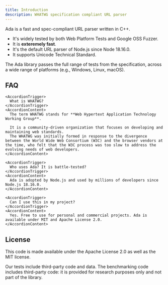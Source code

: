 ```yaml
---
title: Introduction
description: WHATWG specification compliant URL parser
---
```


Ada is a fast and spec-compliant URL parser written in C++.

* It's widely tested by both Web Platform Tests and Google OSS Fuzzer.
* It is **exteremely fast**.
* It's the default URL parser of Node.js since Node 18.16.0.
* It supports Unicode Technical Standard.

The Ada library passes the full range of tests from the specification, across a wide range of platforms (e.g., Windows, Linux, macOS).

## FAQ

<Accordion type="multiple" collapsible>

  <AccordionItem value="faq-1">

    <AccordionTrigger>
      What is WHATWG?
    </AccordionTrigger>
    <AccordionContent>
      The term WHATWG stands for **Web Hypertext Application Technology Working Group**.
      
      It is a community-driven organization that focuses on developing and maintaining web standards.
      The WHATWG was initially formed in response to the divergence between the World Wide Web Consortium (W3C) and the browser vendors at the time, who felt that the W3C process was too slow to address the evolving needs of web developers.
    </AccordionContent>

  </AccordionItem>

  <AccordionItem value="faq-2">

    <AccordionTrigger>
      Who uses Ada? It is battle-tested?
    </AccordionTrigger>
    <AccordionContent>
      Ada is adopted by Node.js and used by millions of developers since Node.js 18.16.0.
    </AccordionContent>

  </AccordionItem>

  <AccordionItem value="faq-3">

    <AccordionTrigger>
      Can I use this in my project?
    </AccordionTrigger>
    <AccordionContent>
      Yes. Free to use for personal and commercial projects. Ada is available under MIT and Apache License 2.0.
    </AccordionContent>
    
  </AccordionItem>

</Accordion>

## License

This code is made available under the Apache License 2.0 as well as the MIT license. 

Our tests include third-party code and data. The benchmarking code includes third-party code: it is provided for research purposes only and not part of the library.
